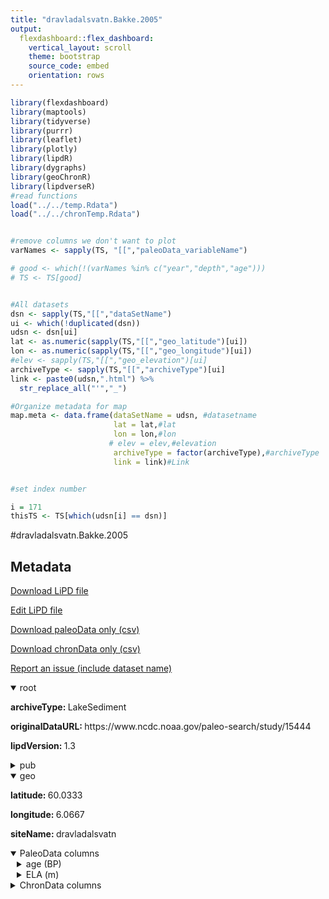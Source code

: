 ```yaml
---
title: "dravladalsvatn.Bakke.2005"
output: 
  flexdashboard::flex_dashboard:
    vertical_layout: scroll
    theme: bootstrap
    source_code: embed
    orientation: rows
---
```


```r
library(flexdashboard)
library(maptools)
library(tidyverse)
library(purrr)
library(leaflet)
library(plotly)
library(lipdR)
library(dygraphs)
library(geoChronR)
library(lipdverseR)
#read functions
load("../../temp.Rdata")
load("../../chronTemp.Rdata")


#remove columns we don't want to plot
varNames <- sapply(TS, "[[","paleoData_variableName")

# good <- which(!(varNames %in% c("year","depth","age")))
# TS <- TS[good]


#All datasets
dsn <- sapply(TS,"[[","dataSetName")
ui <- which(!duplicated(dsn))
udsn <- dsn[ui]
lat <- as.numeric(sapply(TS,"[[","geo_latitude")[ui])
lon <- as.numeric(sapply(TS,"[[","geo_longitude")[ui])
#elev <- sapply(TS,"[[","geo_elevation")[ui]
archiveType <- sapply(TS,"[[","archiveType")[ui]
link <- paste0(udsn,".html") %>% 
  str_replace_all("'","_")

#Organize metadata for map
map.meta <- data.frame(dataSetName = udsn, #datasetname
                       lat = lat,#lat
                       lon = lon,#lon
                      # elev = elev,#elevation
                       archiveType = factor(archiveType),#archiveType
                       link = link)#Link


#set index number

i = 171
thisTS <- TS[which(udsn[i] == dsn)]
```
#dravladalsvatn.Bakke.2005

Metadata {.sidebar}
-------------------------------------
[Download LiPD file](dravladalsvatn.Bakke.2005.lpd)
            

[Edit LiPD file](http://lipd.net/playground?source=http://lipdverse.org/globalHolocene/0_25_5/dravladalsvatn.Bakke.2005.lpd)
            

[Download paleoData only (csv)](dravladalsvatn.Bakke.2005.csv)
            

[Download chronData only (csv)](dravladalsvatn.Bakke.2005-chron.csv)
            

[Report an issue (include dataset name)](https://github.com/nickmckay/LiPDverse/issues)

<details open style="margin-left: 0px">
<summary>root</summary>
<p style="margin-left: 0px"><strong>archiveType: </strong>LakeSediment
<p style="margin-left: 0px"><strong>originalDataURL: </strong>https://www.ncdc.noaa.gov/paleo-search/study/15444
<p style="margin-left: 0px"><strong>lipdVersion: </strong>1.3
</details>
<details>
<summary>pub</summary>
<details style="margin-left: 10px">
<summary>pub1</summary>
<p style="margin-left: 10px"><strong>author: </strong>list(list(name = "Bakke, Jostein"), list(name = "Lie, oeyvind"), list(name = "Nesje, Atle"), list(name = "Dahl, Svein Olaf"), list(name = "Paasche, oeyvind"))
<p style="margin-left: 10px"><strong>journal: </strong>The Holocene
<p style="margin-left: 10px"><strong>volume: </strong>15
<p style="margin-left: 10px"><strong>title: </strong>Utilizing physical sediment variability in glacier-fed lakes for continuous                 glacier reconstructions during the Holocene, northern Folgefonna, western Norway
</details>
<details style="margin-left: 10px">
<summary>pub2</summary>
<p style="margin-left: 10px"><strong>author: </strong>list(list(name = NA))
</details>
</details>
<details open style="margin-left: 0px">
<summary>geo</summary>
<p style="margin-left: 0px"><strong>latitude: </strong>60.0333
<p style="margin-left: 0px"><strong>longitude: </strong>6.0667
<p style="margin-left: 0px"><strong>siteName: </strong>dravladalsvatn
</details>
<details open>
<summary>PaleoData columns</summary>
<details style="margin-left: 10px">
<summary>age (BP)</summary>
<p style="margin-left: 10px"><strong>TSid: </strong>PYTFW6ZBU1I
<p style="margin-left: 10px"><strong>variableName: </strong>age
<p style="margin-left: 10px"><strong>units: </strong>BP
</details>
<details style="margin-left: 10px">
<summary>ELA (m)</summary>
<p style="margin-left: 10px"><strong>TSid: </strong>PYTWWYWR3J1
<p style="margin-left: 10px"><strong>variableName: </strong>ELA
<p style="margin-left: 10px"><strong>units: </strong>m
<p style="margin-left: 10px"><strong>useInGlobalTemperatureAnalysis: </strong>TRUE
<details>
<summary>interpretation</summary>
<details style="margin-left: 20px">
<summary>1</summary>
<p style="margin-left: 20px"><strong>interpDirection: </strong>1
<p style="margin-left: 20px"><strong>scope: </strong>climate
<p style="margin-left: 20px"><strong>seasonality: </strong>ANN
<p style="margin-left: 20px"><strong>variable: </strong>ELA
</details>
</details>
</details>
<details>
<summary>ChronData columns</summary>
<details style="margin-left: 10px">
<summary>age (bp) [1-1]</summary>
<p style="margin-left: 10px"><strong>TSid: </strong>PYTCTKE9398
<p style="margin-left: 10px"><strong>variableName: </strong>age
<p style="margin-left: 10px"><strong>units: </strong>bp
</details>
<details style="margin-left: 10px">
<summary>depth (cm) [1-1]</summary>
<p style="margin-left: 10px"><strong>TSid: </strong>PYT95ZER5BJ
<p style="margin-left: 10px"><strong>variableName: </strong>depth
<p style="margin-left: 10px"><strong>units: </strong>cm
</details>
<details style="margin-left: 10px">
<summary>depth_top (mm) [1-1]</summary>
<p style="margin-left: 10px"><strong>TSid: </strong>PYTUFTWXV3Q
<p style="margin-left: 10px"><strong>variableName: </strong>depth_top
<p style="margin-left: 10px"><strong>units: </strong>mm
</details>
<details style="margin-left: 10px">
<summary>depth_bot (mm) [1-1]</summary>
<p style="margin-left: 10px"><strong>TSid: </strong>PYTVJ74CPMJ
<p style="margin-left: 10px"><strong>variableName: </strong>depth_bot
<p style="margin-left: 10px"><strong>units: </strong>mm
</details>
<details style="margin-left: 10px">
<summary>age14C (bp) [1-1]</summary>
<p style="margin-left: 10px"><strong>TSid: </strong>PYTE4AUNEC7
<p style="margin-left: 10px"><strong>variableName: </strong>age14C
<p style="margin-left: 10px"><strong>units: </strong>bp
</details>
<details style="margin-left: 10px">
<summary>age_error (1s) [1-1]</summary>
<p style="margin-left: 10px"><strong>TSid: </strong>PYTHETODLIT
<p style="margin-left: 10px"><strong>variableName: </strong>age_error
<p style="margin-left: 10px"><strong>units: </strong>1s
</details>
<details style="margin-left: 10px">
<summary>thickness (mm) [1-1]</summary>
<p style="margin-left: 10px"><strong>TSid: </strong>PYT66M60K1S
<p style="margin-left: 10px"><strong>variableName: </strong>thickness
<p style="margin-left: 10px"><strong>units: </strong>mm
</details>
<details style="margin-left: 10px">
<summary>age (bp) [2-1]</summary>
<p style="margin-left: 10px"><strong>TSid: </strong>PYT431B0REV
<p style="margin-left: 10px"><strong>variableName: </strong>age
<p style="margin-left: 10px"><strong>units: </strong>bp
</details>
<details style="margin-left: 10px">
<summary>depth (cm) [2-1]</summary>
<p style="margin-left: 10px"><strong>TSid: </strong>PYTRF3GH0AK
<p style="margin-left: 10px"><strong>variableName: </strong>depth
<p style="margin-left: 10px"><strong>units: </strong>cm
</details>
<details style="margin-left: 10px">
<summary>depth_top (mm) [2-1]</summary>
<p style="margin-left: 10px"><strong>TSid: </strong>PYT43EAJKHR
<p style="margin-left: 10px"><strong>variableName: </strong>depth_top
<p style="margin-left: 10px"><strong>units: </strong>mm
</details>
<details style="margin-left: 10px">
<summary>depth_bot (mm) [2-1]</summary>
<p style="margin-left: 10px"><strong>TSid: </strong>PYTL1D3R7EV
<p style="margin-left: 10px"><strong>variableName: </strong>depth_bot
<p style="margin-left: 10px"><strong>units: </strong>mm
</details>
<details style="margin-left: 10px">
<summary>age14C (bp) [2-1]</summary>
<p style="margin-left: 10px"><strong>TSid: </strong>PYTRN6SW5MA
<p style="margin-left: 10px"><strong>variableName: </strong>age14C
<p style="margin-left: 10px"><strong>units: </strong>bp
</details>
<details style="margin-left: 10px">
<summary>age_error (1s) [2-1]</summary>
<p style="margin-left: 10px"><strong>TSid: </strong>PYTU4QD7H3I
<p style="margin-left: 10px"><strong>variableName: </strong>age_error
<p style="margin-left: 10px"><strong>units: </strong>1s
</details>
<details style="margin-left: 10px">
<summary>thickness (mm) [2-1]</summary>
<p style="margin-left: 10px"><strong>TSid: </strong>PYTXU74MY2L
<p style="margin-left: 10px"><strong>variableName: </strong>thickness
<p style="margin-left: 10px"><strong>units: </strong>mm
</details>
<details style="margin-left: 10px">
<summary>age_type () [2-1]</summary>
<p style="margin-left: 10px"><strong>TSid: </strong>PYTAD0GNLN7
<p style="margin-left: 10px"><strong>variableName: </strong>age_type
</details>
<details style="margin-left: 10px">
<summary>core_name () [2-1]</summary>
<p style="margin-left: 10px"><strong>TSid: </strong>PYTXXXAX126
<p style="margin-left: 10px"><strong>variableName: </strong>core_name
</details>
<details style="margin-left: 10px">
<summary>lab_id () [2-1]</summary>
<p style="margin-left: 10px"><strong>TSid: </strong>PYTQESGC8S9
<p style="margin-left: 10px"><strong>variableName: </strong>lab_id
</details>
<details style="margin-left: 10px">
<summary>material_dated () [2-1]</summary>
<p style="margin-left: 10px"><strong>TSid: </strong>PYT4XT1S4IG
<p style="margin-left: 10px"><strong>variableName: </strong>material_dated
</details>
<details style="margin-left: 10px">
<summary>rejected_dates () [2-1]</summary>
<p style="margin-left: 10px"><strong>TSid: </strong>PYTTZKKOP75
<p style="margin-left: 10px"><strong>variableName: </strong>rejected_dates
</details>

Row {.tabset .tabset-fade}
-----------------------------------------------------------------------

### Sitemap

```r
  map.meta.split <- split(map.meta, map.meta$archiveType)


factpal <- colorFactor("Paired",map.meta$archiveType)
buff <- 15
l <- leaflet() %>% 
  addTiles() %>% 
  fitBounds(map.meta$lon[i]-buff,map.meta$lat[i]-buff,map.meta$lon[i]+buff,map.meta$lat[i]+buff)
  

  
  
names(map.meta.split) %>%
  purrr::walk( function(df) {
    l <<- l %>%
      addMarkers(data=map.meta.split[[df]],
                 lng=~lon, lat=~lat,
                 label=~as.character(archiveType),
                 popup=~paste(str_c('Dataset: <a href="',link,'">',dataSetName,'</a>'),
                                 # str_c("Elevation: ",elev),
                                  str_c("Archive Type: ",archiveType),
                                  sep = "<br>"),
                 group = df,
                 clusterOptions = markerClusterOptions(removeOutsideVisibleBounds = F),
                 labelOptions = labelOptions(noHide = F,
                                             direction = 'auto'))
  })

l %>%
  addLayersControl(position = "bottomleft",
    overlayGroups = names(map.meta.split),
    options = layersControlOptions(collapsed = FALSE,
                                   opacity = 0.8)
  )
```

### Search the LiPDverse (Beta! doesn't work well yet)
```r
#Add google search bar
htmltools::includeHTML("../../googleSearchChunk.html")
```


Row {.tabset .tabset-fade}
-----------------------------------------------------------------------

### ELA (m)
```r
plotCol(thisTS,ind = 2)
```

Row {.tabset .tabset-fade}
-----------------------------------------------------------------------

### age (bp) [1-1]
```r
plotCol(chronTS,ind = 5)
```

### depth (cm) [1-1]
```r
plotCol(chronTS,ind = 6)
```

### depth_top (mm) [1-1]
```r
plotCol(chronTS,ind = 1)
```

### depth_bot (mm) [1-1]
```r
plotCol(chronTS,ind = 2)
```

### age14C (bp) [1-1]
```r
plotCol(chronTS,ind = 3)
```

### age_error (1s) [1-1]
```r
plotCol(chronTS,ind = 4)
```

### thickness (mm) [1-1]
```r
plotCol(chronTS,ind = 7)
```

### age (bp) [2-1]
```r
plotCol(chronTS,ind = 12)
```

### depth (cm) [2-1]
```r
plotCol(chronTS,ind = 13)
```

### depth_top (mm) [2-1]
```r
plotCol(chronTS,ind = 8)
```

### depth_bot (mm) [2-1]
```r
plotCol(chronTS,ind = 9)
```

### age14C (bp) [2-1]
```r
plotCol(chronTS,ind = 10)
```

### age_error (1s) [2-1]
```r
plotCol(chronTS,ind = 11)
```

### thickness (mm) [2-1]
```r
plotCol(chronTS,ind = 14)
```

### age_type () [2-1]
```r
plotCol(chronTS,ind = 15)
```

### core_name () [2-1]
```r
plotCol(chronTS,ind = 16)
```

### lab_id () [2-1]
```r
plotCol(chronTS,ind = 17)
```

### material_dated () [2-1]
```r
plotCol(chronTS,ind = 18)
```

### rejected_dates () [2-1]
```r
plotCol(chronTS,ind = 19)
```
